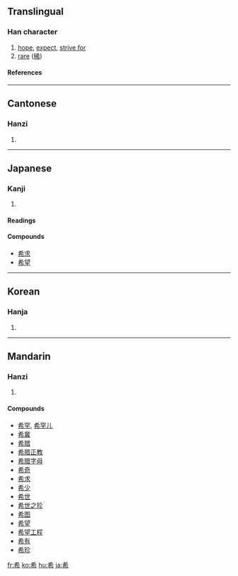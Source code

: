 {{see|稀}}

==Translingual==
===Han character===
{{Han char|rn=50|rad=巾|as=04|sn=7|four=4022<sub>7</sub>|canj=大大中月 (KKLB)}}
# [[hope]], [[expect]], [[strive for]]
# [[rare]] ([[稀]])
====References====
{{Han ref|kx=0329.180|dkj=08813|dj=0634.290|hdz=10731.190|uh=5E0C|ud=24076|bh=A7C6|bd=42950}}
----
==Cantonese==
===Hanzi===
{{yue-hanzi|jyut=|y=hei1}}
# {{defn|Cantonese}}
----
==Japanese==
===Kanji===
{{ja-kanji|grade=4|rs=巾04}}
# {{defn|Japanese}} 
====Readings====
{{ja-readings|on=[[き]] (ki)|kun=[[まれ]] (mare), [[こいねがう]] (koinegau)}}

====Compounds====
*[[希求]]
*[[希望]]
----
==Korean==
===Hanja===
{{ko-hanja|hangeul=희|rv=hui|mr=hŭi}}
# {{defn|Korean}}
----
==Mandarin==
===Hanzi===
{{cmn-hanzi|pin=[[xī]] ([[xi1]])|wg=hsi<sup>1</sup>}}
# {{defn|Mandarin}}

====Compounds====
*[[希罕]], [[希罕儿]]
*[[希冀]]
*[[希腊]]
*[[希腊正教]]
*[[希腊字母]]
*[[希奇]]
*[[希求]]
*[[希少]]
*[[希世]]
*[[希世之珍]]
*[[希图]]
*[[希望]]
*[[希望工程]]
*[[希有]]
*[[希珍]]

[[fr:希]]
[[ko:希]]
[[hu:希]]
[[ja:希]]